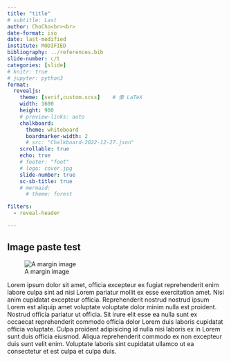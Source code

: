 ```yaml
---
title: "title"
# subtitle: Last
author: ChoCho<br><br>
date-format: iso
date: last-modified
institute: MODIFIED
bibliography: ../references.bib
slide-number: c/t
categories: [slide]
# knitr: true
# jupyter: python3
format:
  revealjs:
    theme: [serif,custom.scss]    # 像 LaTeX
    width: 1600
    height: 900
    # preview-links: auto
    chalkboard:
      theme: whiteboard
      boardmarker-width: 2
      # src: "Chalkboard-2022-12-27.json"
    scrollable: true
    echo: true
    # footer: "foot"
    # logo: cover.jpg
    slide-number: true
    sc-sb-title: true
    # mermaid:
      # theme: forest

filters:
  - reveal-header

---
```


## Image paste test

::: {.column-margin}
![A margin image](images/SGD/2023-02-19-22-17-59.png)
:::

Lorem ipsum dolor sit amet, officia excepteur ex fugiat reprehenderit enim labore culpa sint ad nisi Lorem pariatur mollit ex esse exercitation amet. Nisi anim cupidatat excepteur officia. Reprehenderit nostrud nostrud ipsum Lorem est aliquip amet voluptate voluptate dolor minim nulla est proident. Nostrud officia pariatur ut officia. Sit irure elit esse ea nulla sunt ex occaecat reprehenderit commodo officia dolor Lorem duis laboris cupidatat officia voluptate. Culpa proident adipisicing id nulla nisi laboris ex in Lorem sunt duis officia eiusmod. Aliqua reprehenderit commodo ex non excepteur duis sunt velit enim. Voluptate laboris sint cupidatat ullamco ut ea consectetur et est culpa et culpa duis.